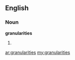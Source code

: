 ==English==

===Noun===
'''granularities'''

# {{plural of|[[granularity]]}}

[[ar:granularities]]
[[my:granularities]]